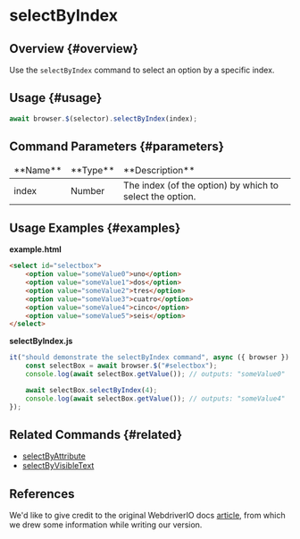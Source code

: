 # selectByIndex

## Overview {#overview}

Use the `selectByIndex` command to select an option by a specific index.

## Usage {#usage}

```javascript
await browser.$(selector).selectByIndex(index);
```

## Command Parameters {#parameters}

<table>
<thead>
<tr><td>**Name**</td><td>**Type**</td><td>**Description**</td></tr>
</thead>
<tbody>
<tr><td>index</td><td>Number</td><td>The index (of the option) by which to select the option.</td></tr>

</tbody>
</table>

## Usage Examples {#examples}

**example.html**

```html
<select id="selectbox">
    <option value="someValue0">uno</option>
    <option value="someValue1">dos</option>
    <option value="someValue2">tres</option>
    <option value="someValue3">cuatro</option>
    <option value="someValue4">cinco</option>
    <option value="someValue5">seis</option>
</select>
```

**selectByIndex.js**

```javascript
it("should demonstrate the selectByIndex command", async ({ browser }) => {
    const selectBox = await browser.$("#selectbox");
    console.log(await selectBox.getValue()); // outputs: "someValue0"

    await selectBox.selectByIndex(4);
    console.log(await selectBox.getValue()); // outputs: "someValue4"
});
```

## Related Commands {#related}

-   [selectByAttribute](../selectByAttribute)
-   [selectByVisibleText](../selectByVisibleText)

## References

We'd like to give credit to the original WebdriverIO docs [article](https://webdriver.io/docs/api/element/selectByIndex), from which we drew some information while writing our version.
